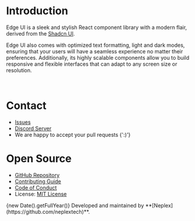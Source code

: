 
<Head>
  <title>Introduction | EdgeUI</title>
</Head>

# Introduction

Edge UI is a sleek and stylish React component library with a modern flair, derived from the [Shadcn UI](https://ui.shadcn.com).

Edge UI also comes with optimized text formatting, light and dark modes, ensuring that your users will have a seamless experience no matter their preferences.
Additionally, its highly scalable components allow you to build responsive and flexible interfaces that can adapt to any screen size or resolution.

<br/>

# Contact

- [Issues](https://github.com/neplextech/edge-ui/issues/new)
- [Discord Server](https://neplextech.com/discord)
- We are happy to accept your pull requests {':)'}

# Open Source

- [GitHub Repository](https://github.com/neplextech/edge-ui)
- [Contributing Guide](https://github.com/neplextech/edge-ui/blob/master/CONTRIBUTING.md)
- [Code of Conduct](https://github.com/neplextech/edge-ui/blob/master/CODE_OF_CONDUCT.md)
- License: [MIT License](https://github.com/neplextech/edge-ui/blob/master/LICENSE)

<Alert>
    <Copyright/>
    <AlertTitle>{new Date().getFullYear()}</AlertTitle>
    <AlertDescription>Developed and maintained by **[Neplex](https://github.com/neplextech)**.</AlertDescription>
</Alert>
